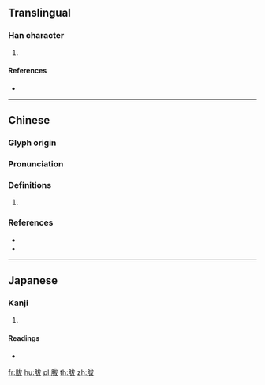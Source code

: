 {{character info/new}}
==Translingual==

===Han character===
{{Han char|rn=130|rad=肉|as=05|sn=9|four=73247|canj=BIKE,BIKK}}

# {{defn|Han|sort=肉05}}

====References====
* {{Han ref|kx=0977.150|dkj=29357|dj=1429.060|hdz=32057.070|uh=80C8|ud=32968|bh=D05A|bd=53338}}

----

==Chinese==
{{zh-forms}}

===Glyph origin===
{{Han etym}}

===Pronunciation===
{{zh-pron
|m=bá
|c=bat6
|mc=y
|oc=y
|cat=
}}

===Definitions===
{{zh-hanzi}}

# {{rfdef|zh}}

===References===
* {{R:twedu|B03629}}
* {{R:yue:jyut.net}}

----

==Japanese==

===Kanji===
{{ja-kanji|grade=|rs=肉05}}

# {{defn|lang=ja|sort=肉05}}

====Readings====
* {{ja-readings|on=[[はつ]] (hatsu), [[ばち]] (bachi), [[はい]] (hai), [[ばい]] (bai)|kun=|nanori=}}

[[fr:胈]]
[[hu:胈]]
[[pl:胈]]
[[th:胈]]
[[zh:胈]]